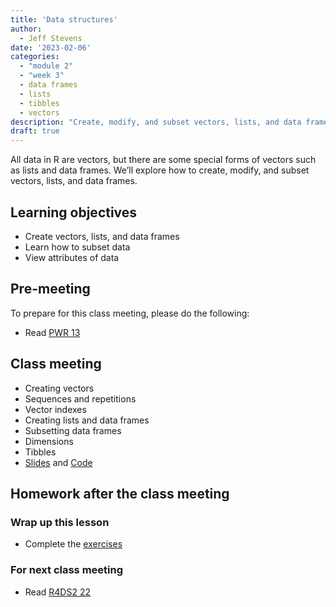 ```yaml
---
title: 'Data structures'
author:
  - Jeff Stevens
date: '2023-02-06'
categories: 
  - "module 2"
  - "week 3"
  - data frames
  - lists
  - tibbles
  - vectors
description: "Create, modify, and subset vectors, lists, and data frames"
draft: true
---
```


All data in R are vectors, but there are some special forms of vectors such as lists and data frames. We'll explore how to create, modify, and subset vectors, lists, and data frames.

## Learning objectives

* Create vectors, lists, and data frames
* Learn how to subset data
* View attributes of data

## Pre-meeting

To prepare for this class meeting, please do the following:

* Read [PWR 13](https://swcarpentry.github.io/r-novice-inflammation/13-supp-data-structures/){target='_blank'}

## Class meeting

* Creating vectors
* Sequences and repetitions
* Vector indexes
* Creating lists and data frames
* Subsetting data frames
* Dimensions
* Tibbles
* [Slides](../../slides/07_datastructures.qmd){target="_blank"} and [Code](../../code/07_datastructures.html){target="_blank"}

## Homework after the class meeting
### Wrap up this lesson

* Complete the [exercises](https://its-ianr-shiny.unl.edu/users/jstevens5/dpavir2025/07_datastructures/){target='_blank'}

### For next class meeting

* Read [R4DS2 22](https://r4ds.hadley.nz/spreadsheets.html){target='_blank'}
